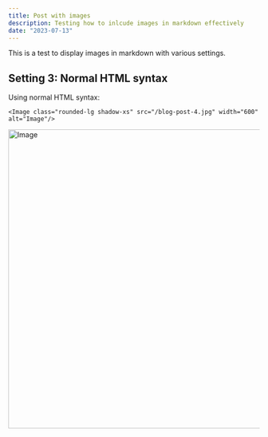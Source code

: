 ```yaml
---
title: Post with images
description: Testing how to inlcude images in markdown effectively
date: "2023-07-13"
---
```


This is a test to display images in markdown with various settings.

## Setting 3: Normal HTML syntax

Using normal HTML syntax:

`<Image class="rounded-lg shadow-xs" src="/blog-post-4.jpg" width="600" alt="Image"/>`

<Image class="rounded-lg shadow-xs" src="/blog-post-4.jpg" width="600" alt="Image"/>
